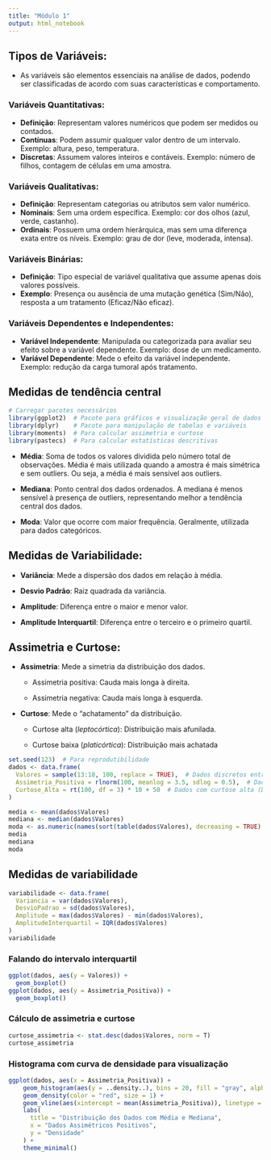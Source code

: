 ```yaml
---
title: "Módulo 1"
output: html_notebook
---
```


## Tipos de Variáveis:

-   As variáveis são elementos essenciais na análise de dados, podendo ser classificadas de acordo com suas características e comportamento.

### Variáveis Quantitativas:

-   **Definição**: Representam valores numéricos que podem ser medidos ou contados.
-   **Contínuas**: Podem assumir qualquer valor dentro de um intervalo. Exemplo: altura, peso, temperatura.
-   **Discretas**: Assumem valores inteiros e contáveis. Exemplo: número de filhos, contagem de células em uma amostra.

### Variáveis Qualitativas:

-   **Definição**: Representam categorias ou atributos sem valor numérico.
-   **Nominais**: Sem uma ordem específica. Exemplo: cor dos olhos (azul, verde, castanho).
-   **Ordinais**: Possuem uma ordem hierárquica, mas sem uma diferença exata entre os níveis. Exemplo: grau de dor (leve, moderada, intensa).

### Variáveis Binárias:

-   **Definição**: Tipo especial de variável qualitativa que assume apenas dois valores possíveis.
-   **Exemplo**: Presença ou ausência de uma mutação genética (Sim/Não), resposta a um tratamento (Eficaz/Não eficaz).

### Variáveis Dependentes e Independentes:

-   **Variável Independente**: Manipulada ou categorizada para avaliar seu efeito sobre a variável dependente. Exemplo: dose de um medicamento.
-   **Variável Dependente**: Mede o efeito da variável independente. Exemplo: redução da carga tumoral após tratamento.

## Medidas de tendência central

```r
# Carregar pacotes necessários
library(ggplot2)  # Pacote para gráficos e visualização geral de dados
library(dplyr)    # Pacote para manipulação de tabelas e variáveis
library(moments)  # Para calcular assimetria e curtose
library(pastecs)  # Para calcular estatísticas descritivas
```

-   **Média**: Soma de todos os valores dividida pelo número total de observações. Média é mais utilizada quando a amostra é mais simétrica e sem outliers. Ou seja, a média é mais sensível aos outliers.

-   **Mediana**: Ponto central dos dados ordenados. A mediana é menos sensível à presença de outliers, representando melhor a tendência central dos dados.

-   **Moda**: Valor que ocorre com maior frequência. Geralmente, utilizada para dados categóricos.

## Medidas de Variabilidade:

-   **Variância**: Mede a dispersão dos dados em relação à média.

-   **Desvio Padrão**: Raiz quadrada da variância.

-   **Amplitude**: Diferença entre o maior e menor valor.

-   **Amplitude Interquartil**: Diferença entre o terceiro e o primeiro quartil.

## Assimetria e Curtose:

-   **Assimetria**: Mede a simetria da distribuição dos dados.

    -   Assimetria positiva: Cauda mais longa à direita.

    -   Assimetria negativa: Cauda mais longa à esquerda.

-   **Curtose**: Mede o "achatamento" da distribuição.

    -   Curtose alta (*leptocórtica*): Distribuição mais afunilada.

    -   Curtose baixa (*platicórtica*): Distribuição mais achatada

```r
set.seed(123)  # Para reprodutibilidade
dados <- data.frame(
  Valores = sample(13:18, 100, replace = TRUE),  # Dados discretos entre 13 e 18
  Assimetria_Positiva = rlnorm(100, meanlog = 3.5, sdlog = 0.5),  # Dados com assimetria positiva
  Curtose_Alta = rt(100, df = 3) * 10 + 50  # Dados com curtose alta (Distribuição de Student)
)
```

```r
media <- mean(dados$Valores)
mediana <- median(dados$Valores)
moda <- as.numeric(names(sort(table(dados$Valores), decreasing = TRUE)[1])) # Moda calculada
media
mediana
moda
```

## Medidas de variabilidade

```r
variabilidade <- data.frame(
  Variancia = var(dados$Valores),
  DesvioPadrao = sd(dados$Valores),
  Amplitude = max(dados$Valores) - min(dados$Valores),
  AmplitudeInterquartil = IQR(dados$Valores)
)
variabilidade
```

### Falando do intervalo interquartil

```r
ggplot(dados, aes(y = Valores)) +
  geom_boxplot()
ggplot(dados, aes(y = Assimetria_Positiva)) +
  geom_boxplot()
```

### Cálculo de assimetria e curtose

```r
curtose_assimetria <- stat.desc(dados$Valores, norm = T)
curtose_assimetria
```

### Histograma com curva de densidade para visualização

```r
ggplot(dados, aes(x = Assimetria_Positiva)) +
    geom_histogram(aes(y = ..density..), bins = 20, fill = "gray", alpha = 0.7, color = "black") + 
    geom_density(color = "red", size = 1) + 
    geom_vline(aes(xintercept = mean(Assimetria_Positiva)), linetype = "dashed", color = "blue") + 
    labs(
      title = "Distribuição dos Dados com Média e Mediana",
      x = "Dados Assimétricos Positivos",
      y = "Densidade"
    ) + 
    theme_minimal()
```
